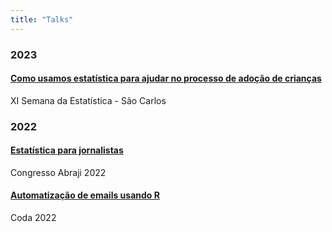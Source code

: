 ```yaml
---
title: "Talks"
---
```


### 2023

#### [Como usamos estatística para ajudar no processo de adoção de crianças](https://hirota.dev/sest2023/#/title-slide)

XI Semana da Estatística - São Carlos

### 2022

#### [Estatística para jornalistas](https://hirota.dev/abraji2020/)

Congresso Abraji 2022

#### [Automatização de emails usando R](https://hirota.dev/coda2022/) 

Coda 2022